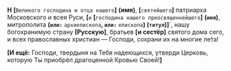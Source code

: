 **Н** **[**`Великого господина и отца нашего`**]** **(имя)**, **[**`святейшего`**]** патриарха Московского и всея Руси, **[**`и` **[**`господина нашего преосвященнейшего`**]** **(`имя`)**, митрополита **(`или:`** `архиепископа`**, `или:`** `епископа`**) (`титул`)]**`, нашу богохранимую страну **[**Русскую**]**, братьев **[**и сестёр**]** святого дома сего, и всех православных христиан — Господи, сохрани их на многие ле́та!

**[И ещё:** Господи, твердыня на Тебя надеющихся, ут­верди Церковь, которую Ты приобрёл драгоценной Кровью Своей!**]**
